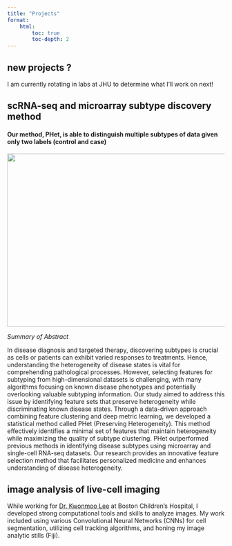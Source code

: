 ```yaml
---
title: "Projects"
format:
    html:
        toc: true
        toc-depth: 2
---
```


## new projects ?

I am currently rotating in labs at JHU to determine what I'll work on next!


## scRNA-seq and microarray subtype discovery method

#### Our method, PHet, is able to distinguish multiple subtypes of data given only two labels (control and case)

<center>
    <img width="750" height="400" src="images/phet.png">
</center>

*Summary of Abstract*

In disease diagnosis and targeted therapy, discovering subtypes is crucial as cells or patients can exhibit varied responses to treatments. Hence, understanding the heterogeneity of disease states is vital for comprehending pathological processes. However, selecting features for subtyping from high-dimensional datasets is challenging, with many algorithms focusing on known disease phenotypes and potentially overlooking valuable subtyping information. Our study aimed to address this issue by identifying feature sets that preserve heterogeneity while discriminating known disease states. Through a data-driven approach combining feature clustering and deep metric learning, we developed a statistical method called PHet (Preserving Heterogeneity). This method effectively identifies a minimal set of features that maintain heterogeneity while maximizing the quality of subtype clustering. PHet outperformed previous methods in identifying disease subtypes using microarray and single-cell RNA-seq datasets. Our research provides an innovative feature selection method that facilitates personalized medicine and enhances understanding of disease heterogeneity.

## image analysis of live-cell imaging

While working for [Dr. Kwonmoo Lee](https://research.childrenshospital.org/kwonmoo-lee/) at Boston Children's Hospital, I developed strong computational tools and skills to analyze images. My work included using various Convolutional Neural Networks (CNNs) for cell segmentation, utilizing cell tracking algorithms, and honing my image analytic stills (Fiji).


